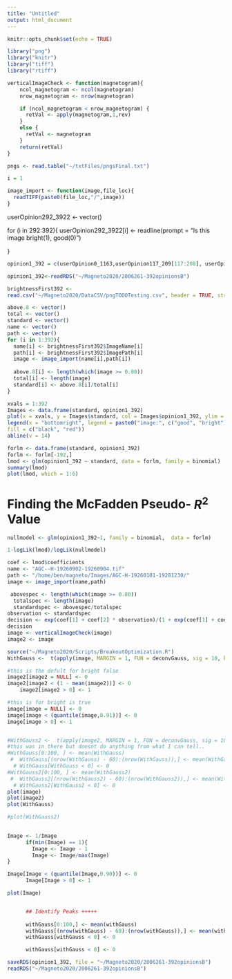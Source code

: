 ```yaml
---
title: "Untitled"
output: html_document
---
```


```r
knitr::opts_chunk$set(echo = TRUE)
```
```r
library("png")
library("knitr")
library("tiff")
library("rtiff")

```
```r
verticalImageCheck <- function(magnetogram){
    ncol_magnetogram <- ncol(magnetogram)
    nrow_magnetogram <- nrow(magnetogram)

    if (ncol_magnetogram < nrow_magnetogram) {
      retVal <- apply(magnetogram,1,rev)
    }
    else {
      retVal <- magnetogram
    }
    return(retVal)
}
```



```r

pngs <- read.table("~/txtFiles/pngsFinal.txt")
```
```r
i = 1

```

```r
image_import <- function(image,file_loc){
  readTIFF(paste0(file_loc,"/",image))
}

```


userOpinion292_3922 <- vector()

for (i in 292:392){
userOpinion292_3922[i] <- readline(prompt = "Is this image bright(1), good(0)")
  
}


```r
opinion1_392 = c(userOpinion0_1163,userOpinion117_209[117:208], userOpinion209_291,userOpinion292_392[292:392])
```
```r
opinion1_392<-readRDS("~/Magneto2020/2006261-392opinionsB")
```


```r
brightnessFirst392 <- 
read.csv("~/Magneto2020/DataCSV/pngTODOTesting.csv", header = TRUE, stringsAsFactors = FALSE)

above.8 <- vector()
total <- vector()
standard <- vector()
name <- vector()
path <- vector()
for (i in 1:392){
  name[i] <- brightnessFirst392$ImageName[i]
  path[i] <- brightnessFirst392$ImagePath[i]
  image <- image_import(name[i],path[i])
  
  above.8[i] <- length(which(image >= 0.80))
  total[i] <- length(image)
  standard[i] <- above.8[i]/total[i]
}
```

```r
xvals = 1:392
Images <- data.frame(standard, opinion1_392)
plot(x = xvals, y = Images$standard, col = Images$opinion1_392, ylim = c(0, 0.2))
legend(x = "bottomright", legend = paste0("image:", c("good", "bright")),
fill = c("black", "red"))
abline(v = 14)
```

```r
forlm <- data.frame(standard, opinion1_392)
forlm <- forlm[-192,]
lmod <- glm(opinion1_392 ~ standard, data = forlm, family = binomial)
summary(lmod)
plot(lmod, which = 1:6)
```
# Finding the McFadden Pseudo- $R^2$ Value

```r
nullmodel <- glm(opinion1_392~1, family = binomial,  data = forlm)

1-logLik(lmod)/logLik(nullmodel)
```

```r
coef <- lmod$coefficients
name <- "AGC--H-19260902-19260904.tif"
path <- "/home/ben/magneto/Images/AGC-H-19260101-19281230/"
image <- image_import(name,path)

 abovespec <- length(which(image >= 0.80))
  totalspec <- length(image)
  standardspec <- abovespec/totalspec
observation <- standardspec
decision <- exp(coef[1] + coef[2] * observation)/(1 + exp(coef[1] + coef[2] * observation))
decision
image <- verticalImageCheck(image)
image2 <- image

source("~/Magneto2020/Scripts/BreakoutOptimization.R")
WithGauss <-  t(apply(image, MARGIN = 1, FUN = deconvGauss, sig = 10, kern.trunc = 0.05, nw = 3 ))

#this is the defult for bright false
image2[image2 = NULL] <- 0
image2[image2 < (1 - mean(image2))] <- 0
    image2[image2 > 0] <- 1

#this is for bright is true  
image[image = NULL] <- 0
image[image < (quantile(image,0.91))] <- 0
image[image > 0] <- 1


#WithGauss2 <-  t(apply(image2, MARGIN = 1, FUN = deconvGauss, sig = 10, kern.trunc = 0.05, nw = 3 ))
#this was in there but doesnt do anything from what I can tell..
#WithGauss[0:100, ] <- mean(WithGauss)
 #  WithGauss[(nrow(WithGauss) - 60):(nrow(WithGauss)),] <- mean(WithGauss)
  # WithGauss[WithGauss < 0] <- 0
#WithGauss2[0:100, ] <- mean(WithGauss2)
 #  WithGauss2[(nrow(WithGauss2) - 60):(nrow(WithGauss2)),] <- mean(WithGauss2)
  # WithGauss2[WithGauss2 < 0] <- 0
plot(image)
plot(image2)
plot(WithGauss)

#plot(WithGauss2)
  
```



```r
Image <- 1/Image
      if(min(Image) == 1){
        Image <- Image - 1
        Image <- Image/max(Image)
}

Image[Image < (quantile(Image,0.90))] <- 0
      Image[Image > 0] <- 1

plot(Image)


      ## Identify Peaks +++++
      
      withGauss[0:100,] <- mean(withGauss)
      withGauss[(nrow(withGauss) - 60):(nrow(withGauss)),] <- mean(withGauss)
      withGauss[withGauss < 0] <- 0

      withGauss[withGauss < 0] <- 0
```

```r
saveRDS(opinion1_392, file = "~/Magneto2020/2006261-392opinionsB")
readRDS("~/Magneto2020/2006261-392opinionsB")
```
